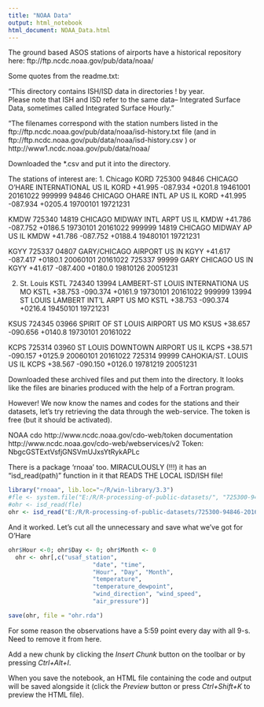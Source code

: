 ---
title: "NOAA Data"
output: html_notebook
html_document: NOAA_Data.html
---

The ground based ASOS stations of airports have a historical repository here: ftp://ftp.ncdc.noaa.gov/pub/data/noaa/

Some quotes from the readme.txt:

"This directory contains ISH/ISD data in directories 
! by year.  
Please note that ISH and ISD refer to the same data--
Integrated Surface Data, sometimes called 
Integrated Surface Hourly."

"The filenames correspond with the station numbers listed in the ftp://ftp.ncdc.noaa.gov/pub/data/noaa/isd-history.txt file (and in
ftp://ftp.ncdc.noaa.gov/pub/data/noaa/isd-history.csv )
or http://www1.ncdc.noaa.gov/pub/data/noaa/

Downloaded the *.csv and put it into the directory.

The stations of interest are:
1. Chicago
KORD
725300 94846 CHICAGO O'HARE INTERNATIONAL  US   IL KORD  +41.995 -087.934 +0201.8 19461001 20161022
999999 94846 CHICAGO OHARE INTL AP         US   IL KORD  +41.995 -087.934 +0205.4 19700101 19721231

KMDW
725340 14819 CHICAGO MIDWAY INTL ARPT      US   IL KMDW  +41.786 -087.752 +0186.5 19730101 20161022
999999 14819 CHICAGO MIDWAY AP             US   IL KMDW  +41.786 -087.752 +0188.4 19480101 19721231

KGYY
725337 04807 GARY/CHICAGO AIRPORT          US   IN KGYY  +41.617 -087.417 +0180.1 20060101 20161022
725337 99999 GARY CHICAGO                  US   IN KGYY  +41.617 -087.400 +0180.0 19810126 20051231

2. St. Louis
KSTL
724340 13994 LAMBERT-ST LOUIS INTERNATIONA US   MO KSTL  +38.753 -090.374 +0161.9 19730101 20161022
999999 13994 ST LOUIS LAMBERT INT'L ARPT   US   MO KSTL  +38.753 -090.374 +0216.4 19450101 19721231

KSUS
724345 03966 SPIRIT OF ST LOUIS AIRPORT    US   MO KSUS  +38.657 -090.656 +0140.8 19730101 20161022

KCPS
725314 03960 ST LOUIS DOWNTOWN AIRPORT     US   IL KCPS  +38.571 -090.157 +0125.9 20060101 20161022
725314 99999 CAHOKIA/ST. LOUIS             US   IL KCPS  +38.567 -090.150 +0126.0 19781219 20051231

Downloaded these archived files and put them into the directory.
It looks like the files are binaries produced with the help of
a Fortran program.

However! We now know the names and codes for the stations and their datasets, let's try retrieving the data through the web-service. The token is free (but it should be activated).

NOAA cdo http://www.ncdc.noaa.gov/cdo-web/token
 documentation http://www.ncdc.noaa.gov/cdo-web/webservices/v2
Token:	NbgcGSTExtVsfjGNSVmUJxsYtRykAPLc

There is a package 'rnoaa' too. MIRACULOUSLY (!!!) it has an "isd_read(path)" function in it that READS THE LOCAL ISD/ISH file!


```{r}
library("rnoaa", lib.loc="~/R/win-library/3.3")
#fle <- system.file("E:/R/R-processing-of-public-datasets/", "725300-94846-2016.gz", package = "rnoaa")
#ohr <- isd_read(fle)
ohr <- isd_read("E:/R/R-processing-of-public-datasets/725300-94846-2016.gz")
```

And it worked. Let's cut all the unnecessary and save what we've got for O'Hare

```{r}
ohr$Hour <-0; ohr$Day <- 0; ohr$Month <- 0
  ohr <- ohr[,c("usaf_station", 
                        "date", "time",
                        "Hour", "Day", "Month", 
                        "temperature", 
                        "temperature_dewpoint",
                        "wind_direction", "wind_speed", 
                        "air_pressure")]

save(ohr, file = "ohr.rda")
```

For some reason the observations have a 5:59 point every day with all 9-s. Need to remove it from here.

Add a new chunk by clicking the *Insert Chunk* button on the toolbar or by pressing *Ctrl+Alt+I*.

When you save the notebook, an HTML file containing the code and output will be saved alongside it (click the *Preview* button or press *Ctrl+Shift+K* to preview the HTML file).
